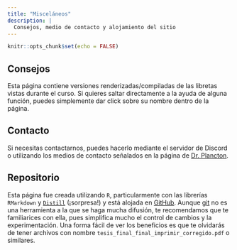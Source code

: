 ```yaml
---
title: "Misceláneos"
description: |
  Consejos, medio de contacto y alojamiento del sitio
---
```


```r
knitr::opts_chunk$set(echo = FALSE)
```

## Consejos

Esta página contiene versiones renderizadas/compiladas de las libretas vistas durante el curso. Si quieres saltar directamente a la ayuda de alguna función, puedes simplemente dar click sobre su nombre dentro de la página.

## Contacto

Si necesitas contactarnos, puedes hacerlo mediante el servidor de Discord o utilizando los medios de contacto señalados en la página de [Dr. Plancton](https://drplancton.com).

## Repositorio

Esta página fue creada utilizando `R`, particularmente con las librerías `RMarkdown` y [`Distill`](https://rstudio.github.io/distill/) (¡sorpresa!) y está alojada en [GitHub](https://github.com). Aunque [git]() no es una herramienta a la que se haga mucha difusión, te recomendamos que te familiarices con ella, pues simplifica mucho el control de cambios y la experimentación. Una forma fácil de ver los beneficios es que te olvidarás de tener archivos con nombre `tesis_final_final_imprimir_corregido.pdf` o similares.
